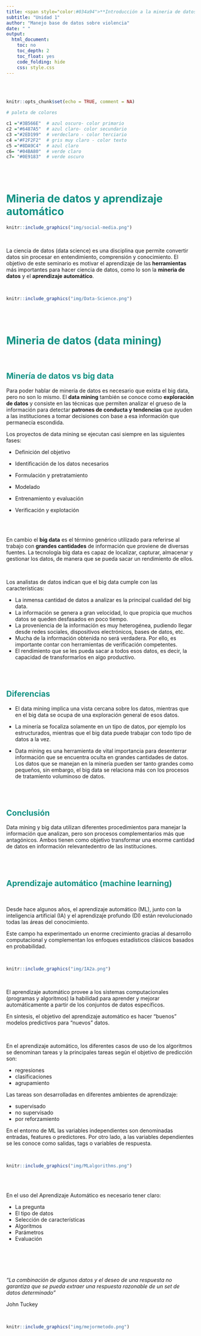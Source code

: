 ```yaml
---
title: <span style="color:#034a94">**Introducción a la mineria de datos**</span> 
subtitle: "Unidad 1"
author: "Manejo base de datos sobre violencia"
date: " "
output:
  html_document:
    toc: no
    toc_depth: 2
    toc_float: yes
    code_folding: hide
    css: style.css
---
```


<br/><br/>

```r
knitr::opts_chunk$set(echo = TRUE, comment = NA)

# paleta de colores

c1 ="#3B566E"  # azul oscuro- color primario 
c2 ="#6487A5"  # azul claro- color secundario
c3 ="#2ED199"  # verdeclaro - color terciario
c4 ="#F2F2F2"  # gris muy claro - color texto
c5 ="#8DA9C4"  # azul claro 
c6= "#04BA80"  # verde claro
c7= "#0E9183"  # verde oscuro
```




<br/><br/>


# <span style="color:#0E9183">**Mineria de datos y aprendizaje automático**</span>


```r
knitr::include_graphics("img/social-media.png")
```





<br/>

La ciencia de datos (data science) es una disciplina que permite convertir datos sin procesar en entendimiento, comprensión y conocimiento.  El objetivo de este seminario es motivar el aprendizaje de las **herramientas** más importantes para hacer ciencia de datos, como lo son la **mineria de datos** y el **aprendizaje automático**.


<br/>



```r
knitr::include_graphics("img/Data-Science.png")
```





<br/><br/>

# <span style="color:#0E9183">**Mineria de datos (data mining)**</span>

<br/>

## <span style="color:#0E9183">**Minería de datos vs big data**</span>

Para poder hablar de minería de datos es necesario que exista el big data, pero no son lo mismo. El **data mining** también se conoce como **exploración de datos** y consiste en las técnicas que permiten analizar el grueso de la información para detectar **patrones de conducta y tendencias** que ayuden a las instituciones a tomar decisiones con base a esa información que permanecía escondida.

Los proyectos de data mining se ejecutan casi siempre en las siguientes fases:

* Definición del objetivo

* Identificación de los datos necesarios

* Formulación y pretratamiento

* Modelado

* Entrenamiento y evaluación

* Verificación y explotación

<br/><br/>

En cambio el **big data** es el término genérico utilizado para referirse al trabajo con **grandes cantidades** de información que proviene de diversas fuentes. La tecnología big data es capaz de localizar, capturar, almacenar y gestionar los datos, de manera que se pueda sacar un rendimiento de ellos.

<br/>

Los analistas de datos indican que el big data cumple con las características:

* La inmensa cantidad de datos a analizar es la principal cualidad del big data.
* La información se genera a gran velocidad, lo que propicia que muchos datos se queden desfasados en poco tiempo.
* La proveniencia de la información es muy heterogénea, pudiendo llegar desde redes sociales, dispositivos electrónicos, bases de datos, etc.
* Mucha de la información obtenida no será verdadera. Por ello, es importante contar con herramientas de verificación competentes.
* El rendimiento que se les pueda sacar a todos esos datos, es decir, la capacidad de transformarlos en algo productivo.

<br/><br/>

## <span style="color:#0E9183">**Diferencias**</span>

- El data mining implica una vista cercana sobre los datos, mientras que en el big data se ocupa de una exploración general de esos datos.

- La minería se focaliza solamente en un tipo de datos, por ejemplo los estructurados, mientras que el big data puede trabajar con todo tipo de datos a la vez.

- Data mining es una herramienta de vital importancia para desenterrar información que se encuentra oculta en grandes cantidades de datos. Los datos que se manejan en la minería pueden ser tanto grandes como pequeños, sin embargo, el big data se relaciona más con los procesos de tratamiento voluminoso de datos.


<br/><br/>

<div class="content-box-blue">

## <span style="color:#0E9183">**Conclusión**</span> 

Data mining y big data utilizan diferentes procedimientos para manejar la información que analizan, pero son procesos complementarios más que antagónicos. Ambos tienen como objetivo transformar una enorme cantidad de datos en información relevantedentro de las instituciones.

</div>


<br/><br/>

## <span style="color:#0E9183">**Aprendizaje automático (machine learning)**</span>

<br/>

Desde hace algunos años, el aprendizaje automático (ML), junto con la inteligencia artificial (IA) y el aprendizaje profundo (Dl) están revolucionado todas las áreas del conocimiento.

Este campo ha experimentado un enorme crecimiento gracias al desarrollo computacional y complementan los enfoques estadísticos clásicos basados en probabilidad.

<br/>


```r
knitr::include_graphics("img/IA2a.png")
```




<br/>

El aprendizaje automático provee a los sistemas computacionales (programas y algoritmos) la habilidad para aprender y mejorar automáticamente a partir de los conjuntos de datos específicos.

En síntesis, el objetivo del aprendizaje automático es hacer “buenos” modelos predictivos para “nuevos” datos.

<br/>

En el aprendizaje automático, los diferentes casos de uso de los algoritmos se denominan tareas y la principales tareas según el objetivo de predicción son:

* regresiones 
* clasificaciones
* agrupamiento 

Las tareas son desarrolladas en diferentes ambientes de aprendizaje:

* supervisado
* no supervisado 
* por reforzamiento

En el entorno de ML las variables independientes son denominadas entradas, features o predictores. Por otro lado, a las variables dependientes se les conoce como salidas, tags o variables de respuesta.

<br/>


```r
knitr::include_graphics("img/MLalgorithms.png")
```


<br/><br/>

En el uso del Aprendizaje Automático es necesario tener claro: 

* La pregunta
* El tipo de datos
* Selección de características
* Algoritmos
* Parámetros
* Evaluación

<br/>

<br/><br/>

<div class="content-box-blue">

*“La combinación de algunos datos y el deseo de una respuesta no garantiza que se pueda extraer una respuesta razonable de un set de datos determinado”* 

John Tuckey

</div>

<br/>



```r
knitr::include_graphics("img/mejormetodo.png")
```




<br/><br/>
